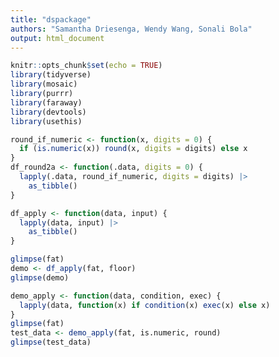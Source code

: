 ```yaml
---
title: "dspackage"
authors: "Samantha Driesenga, Wendy Wang, Sonali Bola"
output: html_document
---
```


```r
knitr::opts_chunk$set(echo = TRUE)
library(tidyverse) 
library(mosaic) 
library(purrr) 
library(faraway)
library(devtools) 
library(usethis)
```


```r
round_if_numeric <- function(x, digits = 0) {
  if (is.numeric(x)) round(x, digits = digits) else x
}
df_round2a <- function(.data, digits = 0) {
  lapply(.data, round_if_numeric, digits = digits) |>
    as_tibble()
}
```

```r
df_apply <- function(data, input) { 
  lapply(data, input) |>
    as_tibble()
}

glimpse(fat)
demo <- df_apply(fat, floor)
glimpse(demo)
```

```r
demo_apply <- function(data, condition, exec) { 
  lapply(data, function(x) if condition(x) exec(x) else x)
}
glimpse(fat) 
test_data <- demo_apply(fat, is.numeric, round)
glimpse(test_data)
```

```r

```

